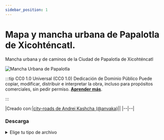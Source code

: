 ```yaml
---
sidebar_position: 1
---
```

# Mapa y mancha urbana de Papalotla de Xicohténcatl.

Mancha urbana y de caminos de la Ciudad de Papalotla de Xicohténcatl



![Mancha Urbana de Papalotla](/img/docsestanteria/manchaUrbana.png "Mancha Urbana de Papalotla")



:::tip CC0 1.0 Universal (CC0 1.0) Dedicación de Dominio Público
Puede copiar, modificar, distribuir e interpretar la obra, incluso para propósitos comerciales, sin pedir permiso.
 **[Aprender más](https://creativecommons.org/publicdomain/zero/1.0/deed.es)**.

:::


|Creado con:|[city-roads de Andrei Kashcha (@anvaka)](https://github.com/anvaka/city-roads)||
|--|--|


### Descarga
<details>
  <summary>Elige tu tipo de archivo</summary>
    <div>
        <a href="https://estanteriadigitalpapalotla.s3.us-east-2.amazonaws.com/EstanteriaDigitalDePapalotla/Mapas+y+recursos+gr%C3%A1ficos/Mancha+urbana/Papalotla.png"> 📥 Mancha urbana de la Ciudad de Papalotla (SVG)</a>
        </div>  
        <div>
         <a href="https://estanteriadigitalpapalotla.s3.us-east-2.amazonaws.com/EstanteriaDigitalDePapalotla/Mapas+y+recursos+gr%C3%A1ficos/Mancha+urbana/Papalotla.svg"> 📥 Mancha urbana de la Ciudad de Papalotla (PNG)</a>
        </div>  
       
</details>
